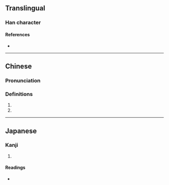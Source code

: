 {{character info/new}}
==Translingual==

===Han character===
{{Han char|rn=85|rad=水|as=08|sn=11|four=37132|canj=EPHP|ids=⿰氵忽}}

====References====
* {{Han ref|kx=0632.070|dkj=17691|dj=1035.020|hdz=31657.020|uh=6DF4|ud=28148|bh=D5F5|bd=54773}}

----

==Chinese==
{{zh-forms}}

===Pronunciation===
{{zh-pron
|m=hū
|c=fat1
|mc=y
|oc=y
|ma=
|cat=a,v
}}

===Definitions===
{{zh-hanzi}}

# {{zh-used in|淴泱|[[very]] [[fast]]}}
# {{zh-used in|淴浴|[[take]] a [[bath]]; [[bathe]]}}

----

==Japanese==

===Kanji===
{{ja-kanji|grade=|rs=水08}}

# {{defn|lang=ja|sort=水08}}

====Readings====
* {{ja-readings|on=[[おつ]] (otsu), [[おち]] (ochi), [[こつ]] (kotsu), [[こち]] (kochi)|kun=}}